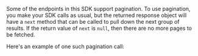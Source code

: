 Some of the endpoints in this SDK support pagination. To use pagination, you make your SDK calls as usual, but the
returned response object will have a `next` method that can be called to pull down the next group of results. If the
return value of `next` is `null`, then there are no more pages to be fetched.

Here's an example of one such pagination call:

